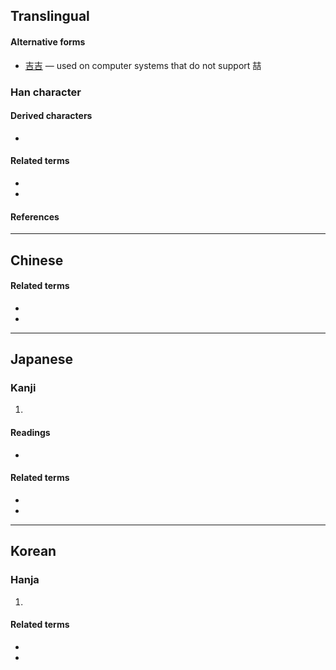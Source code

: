 {{also|吉}}
{{character info/new}}
==Translingual==

====Alternative forms====
* {{qualifier|non-standard}} [[吉吉]] &mdash; used on computer systems that do not support 喆

===Han character===
{{Han char|rn=30|rad=口|as=09|sn=12|four=|canj=GRGR|ids=⿰吉吉}}

====Derived characters====
* {{l|mul|[[𠽻]], [[𪝦]], [[𭹶]], [[𮃭]], [[𧑱]], [[𧑭]], [[𫬔]], [[嚞]]}}

====Related terms====
* {{l|mul|吉吉}}
* {{l|mul|吉}}

====References====
{{Han ref|kx=0197.260|dkj=03908|dj=0419.040|hdz=10648.110|uh=5586}}

----

==Chinese==
{{zh-forms|t=吉吉}}
{{zh-see|哲|v}}

====Related terms====
* {{zh-l|吉吉}}
* {{zh-l|吉}}

----

==Japanese==
{{ja-kanjitab|[[吉]][[吉]]}}

===Kanji===
{{ja-kanji|grade=|rs=口09}}

# {{rfdef|ja|sort=口09}}

====Readings====
* {{ja-readings|on=てつ|kun=}}

====Related terms====
* {{ja-l|吉吉}}
* {{ja-l|吉}}

----

==Korean==
{{ko-hanjatab|[[吉]][[吉]]}}

===Hanja===
{{ko-hanja|철}}

# {{rfdef|ko|sort=口09}}

====Related terms====
* {{l|ko|吉吉}}
* {{l|ko|吉}}